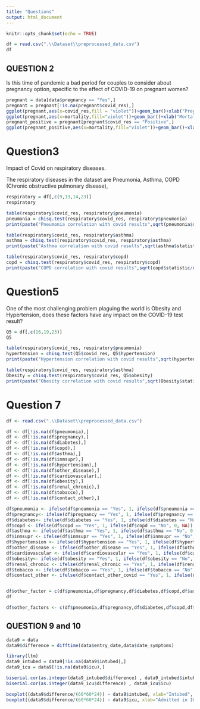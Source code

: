 ```yaml
---
title: "Questions"
output: html_document
---
```


```r
knitr::opts_chunk$set(echo = TRUE)
```

```r
df = read.csv(".\\Dataset\\preprocessed_data.csv")
df
```

## QUESTION 2

Is this time of pandemic a bad period for couples to consider about pregnancy option, specific to the effect of COVID-19 on pregnant women?

```r
pregnant = data[data$pregnancy == "Yes",]
pregnant = pregnant[!is.na(pregnant$covid_res),]
ggplot(pregnant,aes(x=covid_res,fill = "violet"))+geom_bar()+xlab("Pregnant")+ggtitle("Pregnant women Covid result")
ggplot(pregnant,aes(x=mortality,fill="violet"))+geom_bar()+xlab("Mortality")+ggtitle("Pregnant women died")
pregnant_positive = pregnant[pregnant$covid_res == "Positive",]
ggplot(pregnant_positive,aes(x=mortality,fill="violet"))+geom_bar()+xlab("Mortality")+ggtitle("Pregnant women corona positive and wdied")
```

# Question3
Impact of Covid on respiratory diseases.


The respiratory diseases in the dataset are Pneumonia, Asthma, COPD (Chronic obstructive pulmonary disease), 
```r
respiratory = df[,c(9,13,14,23)]
respiratory

table(respiratory$covid_res, respiratory$pneumonia)
pneumonia = chisq.test(respiratory$covid_res, respiratory$pneumonia)
print(paste("Pneumonia correlation with covid results",sqrt(pneumonia$statistic/nrow(respiratory))))

table(respiratory$covid_res, respiratory$asthma)
asthma = chisq.test(respiratory$covid_res, respiratory$asthma)
print(paste("Asthma correlation with covid results",sqrt(asthma$statistic/nrow(respiratory))))

table(respiratory$covid_res, respiratory$copd)
copd = chisq.test(respiratory$covid_res, respiratory$copd)
print(paste("COPD correlation with covid results",sqrt(copd$statistic/nrow(respiratory))))
```

# Question5
One of the most challenging problem plaguing the world is Obesity and Hypertension, does these factors have any impact on the COVID-19 test result?

```r
Q5 = df[,c(16,19,23)]
Q5

table(respiratory$covid_res, respiratory$pneumonia)
hypertension = chisq.test(Q5$covid_res, Q5$hypertension)
print(paste("Hypertension correlation with covid results",sqrt(hypertension$statistic/nrow(Q5))))

table(respiratory$covid_res, respiratory$asthma)
Obesity = chisq.test(respiratory$covid_res, Q5$obesity)
print(paste("Obesity correlation with covid results",sqrt(Obesity$statistic/nrow(respiratory))))
```

# Question 7

```r


df <- read.csv(".\\Dataset\\preprocessed_data.csv")

df <- df[!is.na(df$pneumonia),]
df <- df[!is.na(df$pregnancy),]
df <- df[!is.na(df$diabetes),]
df <- df[!is.na(df$copd),]
df <- df[!is.na(df$asthma),]
df <- df[!is.na(df$inmsupr),]
df <- df[!is.na(df$hypertension),]
df <- df[!is.na(df$other_disease),]
df <- df[!is.na(df$cardiovascular),]
df <- df[!is.na(df$obesity),]
df <- df[!is.na(df$renal_chronic),]
df <- df[!is.na(df$tobacco),]
df <- df[!is.na(df$contact_other),]

df$pneumonia <- ifelse(df$pneumonia == "Yes", 1, ifelse(df$pneumonia == "No", 0, NA))
df$pregnancy<- ifelse(df$pregnancy == "Yes", 1, ifelse(df$pregnancy == "No", 0, NA))
df$diabetes<- ifelse(df$diabetes == "Yes", 1, ifelse(df$diabetes == "No", 0, NA))
df$copd <- ifelse(df$copd == "Yes", 1, ifelse(df$copd == "No", 0, NA))
df$asthma <- ifelse(df$asthma == "Yes", 1, ifelse(df$asthma == "No", 0, NA))
df$inmsupr <- ifelse(df$inmsupr == "Yes", 1, ifelse(df$inmsupr == "No", 0, NA))
df$hypertension <- ifelse(df$hypertension == "Yes", 1, ifelse(df$hypertension == "No", 0, NA))
df$other_disease <- ifelse(df$other_disease == "Yes", 1, ifelse(df$other_disease == "No", 0, NA))
df$cardiovascular <- ifelse(df$cardiovascular == "Yes", 1, ifelse(df$cardiovascular == "No", 0, NA))
df$obesity<- ifelse(df$obesity == "Yes", 1, ifelse(df$obesity == "No", 0, NA))
df$renal_chronic <- ifelse(df$renal_chronic == "Yes", 1, ifelse(df$renal_chronic == "No", 0, NA))
df$tobacco <- ifelse(df$tobacco == "Yes", 1, ifelse(df$tobacco == "No", 0, NA))
df$contact_other <- ifelse(df$contact_other_covid == "Yes", 1, ifelse(df$contact_other_covid == "No", 0, NA))


df$other_factor = c(df$pneumonia,df$pregnancy,df$diabetes,df$copd,df$asthma,df$inmsupr,df$hypertension, df$other_disease, df$cardiovascular, df$obesity, df$renal_chronic,df$tobacco, df$contact_other_covid)
df

```



```r
df$other_factors <- c(df$pneumonia,df$pregnancy,df$diabetes,df$copd,df$asthma,df$inmsupr,df$hypertension, df$other_disease, df$cardiovascular, df$obesity, df$renal_chronic,df$tobacco, df$contact_other_covid)
```


## QUESTION 9 and 10

```r
data9 = data
data9$difference = difftime(data$entry_date,data$date_symptoms)

library(ltm)
data9_intubed = data9[!is.na(data9$intubed),]
data9_icu = data9[!is.na(data9$icu),]

biserial.cor(as.integer(data9_intubed$difference) , data9_intubed$intubed) 
biserial.cor(as.integer(data9_icu$difference) , data9_icu$icu)
```

```r
boxplot((data9$difference/(60*60*24)) ~ data9$intubed, xlab="Intubed", ylab="Time taken to admit (in days)")
boxplot((data9$difference/(60*60*24)) ~ data9$icu, xlab="Admitted in ICU", ylab="Time taken to admit (in days)")
```
